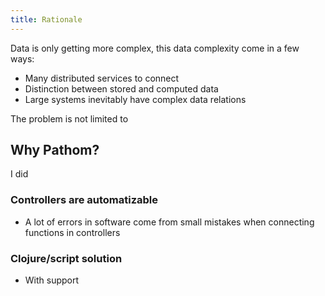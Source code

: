 ```yaml
---
title: Rationale
---
```


Data is only getting more complex, this data complexity come in a few ways:

* Many distributed services to connect
* Distinction between stored and computed data
* Large systems inevitably have complex data relations

The problem is not limited to

## Why Pathom?

I did

### Controllers are automatizable

* A lot of errors in software come from small mistakes when connecting functions in controllers

### Clojure/script solution

* With support
